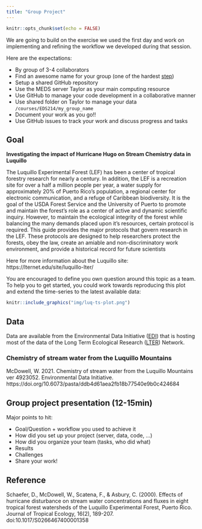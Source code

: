 ```yaml
---
title: "Group Project"
---
```


```r
knitr::opts_chunk$set(echo = FALSE)
```


We are going to build on the exercise we used the first day and work on implementing and refining the workflow we developed during that session.

Here are the expectations:

- By group of 3-4 collaborators
- Find an awesome name for your group (one of the hardest [step](https://www.karlton.org/2017/12/naming-things-hard/))
- Setup a shared GitHub repository
- Use the MEDS server Taylor as your main computing resource
- Use GitHub to manage your code development in a collaborative manner
- Use shared folder on Taylor to manage your data `/courses/EDS214/my_group_name`
- Document your work as you go!!
- Use GitHub issues to track your work and discuss progress and tasks

## Goal

**Investigating the impact of Hurricane Hugo on Stream Chemistry data in Luquillo**

The Luquillo Experimental Forest (LEF) has been a center of tropical forestry research for nearly a century. In addition, the LEF is a recreation site for over a half a million people per year, a water supply for approximately 20% of Puerto Rico's population, a regional center for electronic communication, and a refuge of Caribbean biodiversity. It is the goal of the USDA Forest Service and the University of Puerto to promote and maintain the forest's role as a center of active and dynamic scientific inquiry. However, to maintain the ecological integrity of the forest while balancing the many demands placed upon it's resources, certain protocol is required. This guide provides the major protocols that govern research in the LEF. These protocols are designed to help researchers protect the forests, obey the law, create an amiable and non-discriminatory work environment, and provide a historical record for future scientists

Here for more information about the Luquillo site: https://lternet.edu/site/luquillo-lter/


You are encouraged to define you own question around this topic as a team. To help you to get started, you could work towards reproducing this plot and extend the time-series to the latest available data:

```r
knitr::include_graphics("img/luq-ts-plot.png")
```

## Data

Data are available from the Environmental Data Initiative ([EDI](https://environmentaldatainitiative.org/)) that is hosting most of the data of the Long Term Ecological Research ([LTER](https://lternet.edu/)) Network.



### Chemistry of stream water from the Luquillo Mountains

McDowell, W. 2021. Chemistry of stream water from the Luquillo Mountains ver 4923052. Environmental Data Initiative. https://doi.org/10.6073/pasta/ddb4d61aea2fb18b77540e9b0c424684


## Group project presentation (12-15min) 

Major points to hit:

- Goal/Question + workflow you used to achieve it
- How did you set up your project (server, data, code, …)
- How did you organize your team (tasks, who did what)
- Results 
- Challenges
- Share your work!



## Reference

Schaefer, D., McDowell, W., Scatena, F., & Asbury, C. (2000). Effects of hurricane disturbance on stream water concentrations and fluxes in eight tropical forest watersheds of the Luquillo Experimental Forest, Puerto Rico. Journal of Tropical Ecology, 16(2), 189-207. doi:10.1017/S0266467400001358
